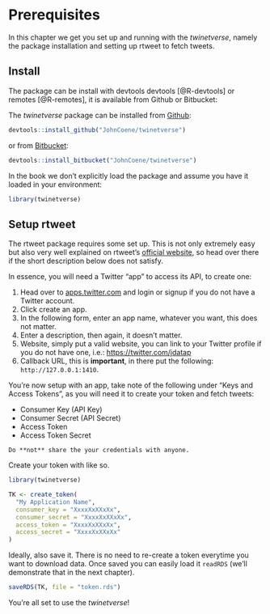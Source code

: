 # Prerequisites {#prerequisites}

In this chapter we get you set up and running with the _twinetverse_, namely the package installation and setting up rtweet to fetch tweets.

## Install

The package can be install with devtools devtools [@R-devtools] or remotes [@R-remotes], it is available from Github or Bitbucket:

The _twinetverse_ package can be installed from [Github](https://github.com/JohnCoene/twinetverse):

```r
devtools::install_github("JohnCoene/twinetverse")
```

or from [Bitbucket](https://bitbucket.org/JohnCoene/twinetbook/src/master/):

```r
devtools::install_bitbucket("JohnCoene/twinetverse")
```

In the book we don't explicitly load the package and assume you have it loaded in your environment:

```r
library(twinetverse)
```

## Setup rtweet

The rtweet package requires some set up. This is not only extremely easy but also very well explained on rtweet's [official website](http://rtweet.info/articles/auth.html), so head over there if the short description below does not satisfy.

In essence, you will need a Twitter "app" to access its API, to create one:

1. Head over to [apps.twitter.com](https://apps.twitter.com/) and login or signup if you do not have a Twitter account.
2. Click create an app.
3. In the following form, enter an app name, whatever you want, this does not matter.
4. Enter a description, then again, it doesn't matter.
5. Website, simply put a valid website, you can link to your Twitter profile if you do not have one, i.e.: [https://twitter.com/jdatap](https://twitter.com/jdatap)
6. Callback URL, this is **important**, in there put the following: `http://127.0.0.1:1410`.

You're now setup with an app, take note of the following under "Keys and Access Tokens", as you will need it to create your token and fetch tweets:

* Consumer Key (API Key)
* Consumer Secret (API Secret)
* Access Token
* Access Token Secret

```block
Do **not** share the your credentials with anyone.
```

Create your token with like so.

```r
library(twinetverse)

TK <- create_token(
  "My Application Name",
  consumer_key = "XxxxXxXXxXx",
  consumer_secret = "XxxxXxXXxXx",
  access_token = "XxxxXxXXxXx",
  access_secret = "XxxxXxXXxXx"
)
```

Ideally, also save it. There is no need to re-create a token everytime you want to download data. Once saved you can easily load it `readRDS` (we'll demonstrate that in the next chapter).

```r
saveRDS(TK, file = "token.rds")
```

You're all set to use the _twinetverse_!